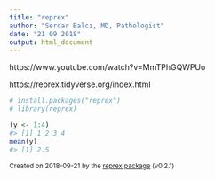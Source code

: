```yaml
---
title: "reprex"
author: "Serdar Balcı, MD, Pathologist"
date: "21 09 2018"
output: html_document
---
```


https://www.youtube.com/watch?v=MmTPhGQWPUo

https://reprex.tidyverse.org/index.html



```r
# install.packages("reprex")
# library(reprex)
```

``` r
(y <- 1:4)
#> [1] 1 2 3 4
mean(y)
#> [1] 2.5
```

<sup>Created on 2018-09-21 by the [reprex package](https://reprex.tidyverse.org) (v0.2.1)</sup>
